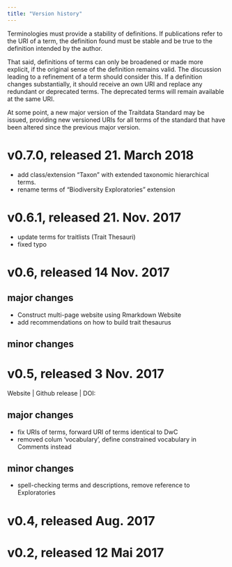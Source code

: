 ```yaml
---
title: "Version history"
---
```


Terminologies must provide a stability of definitions. If publications refer to the URI of a term, the definition found must be stable and be true to the definition intended by the author.

That said, definitions of terms can only be broadened or made more explicit, if the original sense of the definition remains valid. The discussion leading to a refinement of a term should consider this. If a definition changes substantially, it should receive an own URI and replace any redundant or deprecated terms. The deprecated terms will remain available at the same URI.

At some point, a new major version of the Traitdata Standard may be issued, providing new versioned URIs for all terms of the standard that have been altered since the previous major version.

# v0.7.0, released 21. March 2018

- add class/extension "Taxon" with extended taxonomic hierarchical terms. 
- rename terms of "Biodiversity Exploratories" extension

# v0.6.1, released 21. Nov. 2017

- update terms for traitlists (Trait Thesauri)
- fixed typo

# v0.6, released 14 Nov. 2017


## major changes

- Construct multi-page website using Rmarkdown Website
- add recommendations on how to build trait thesaurus

## minor changes

# v0.5, released 3 Nov. 2017

Website | Github release | DOI: 

## major changes

- fix URIs of terms, forward URI of terms identical to DwC
- removed colum 'vocabulary', define constrained vocabulary in Comments instead

## minor changes

- spell-checking terms and descriptions, remove reference to Exploratories

# v0.4, released Aug. 2017

# v0.2, released 12 Mai 2017





